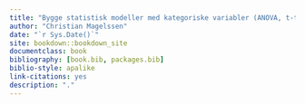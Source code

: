 ```yaml
--- 
title: "Bygge statistisk modeller med kategoriske variabler (ANOVA, t-test)"
author: "Christian Magelssen"
date: "`r Sys.Date()`"
site: bookdown::bookdown_site
documentclass: book
bibliography: [book.bib, packages.bib]
biblio-style: apalike
link-citations: yes
description: "."
---
```

